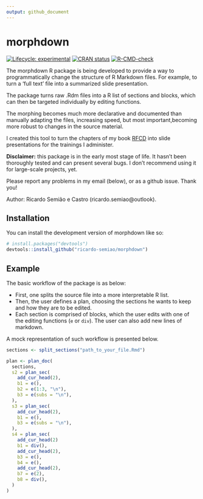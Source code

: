 ```yaml
---
output: github_document
---
```


# morphdown

<!-- badges: start -->
[![Lifecycle: experimental](https://img.shields.io/badge/lifecycle-experimental-orange.svg)](https://lifecycle.r-lib.org/articles/stages.html#experimental)
[![CRAN status](https://www.r-pkg.org/badges/version/morphdown)](https://CRAN.R-project.org/package=morphdown)
[![R-CMD-check](https://github.com/ricardo-semiao/morphdown/actions/workflows/R-CMD-check.yaml/badge.svg)](https://github.com/ricardo-semiao/morphdown/actions/workflows/R-CMD-check.yaml)
<!-- badges: end -->

The morphdown R package is being developed to provide a way to programmatically change the structure of R Markdown files. For example, to turn a 'full text' file into a summarized slide presentation.

The package turns raw .Rdm files into a R list of sections and blocks, which can then be targeted individually by editing functions.

The morphing becomes much more declarative and documented than manually adapting the files, increasing speed, but most important,becoming more robust to changes in the source material.

I created this tool to turn the chapters of my book [RFCD](https://ricardo-semiao.github.io/rfcd/) into slide presentations for the trainings I administer.

**Disclaimer:** this package is in the early most stage of life. It hasn't been thoroughly tested and can present several bugs. I don't recommend using it for large-scale projects, yet.

Please report any problems in my email (below), or as a github issue. Thank you!

Author: Ricardo Semião e Castro (ricardo.semiao\@outlook).


## Installation

You can install the development version of morphdown like so:

``` r
# install.packages("devtools")
devtools::install_github("ricardo-semiao/morphdown")
```

## Example

The basic workflow of the package is as below:

- First, one splits the source file into a more interpretable R list.
- Then, the user defines a plan, choosing the sections he wants to keep and how they are to be edited.
- Each section is comprised of blocks, which the user edits with one of the editing functions (`e` or `div`). The user can also add new lines of markdown.

A mock representation of such workflow is presented below.

``` r
sections <- split_sections("path_to_your_file.Rmd")

plan <- plan_doc(
  sections,
  s2 = plan_sec(
    add_cur_head(2),
    b1 = e(),
    b2 = e(1:3, "\n"),
    b3 = e(subs = "\n"),
  ),
  s3 = plan_sec(
    add_cur_head(2),
    b1 = e(),
    b3 = e(subs = "\n"),
  ),
  s4 = plan_sec(
    add_cur_head(2)
    b1 = div(),
    add_cur_head(2),
    b3 = e(),
    b4 = e(),
    add_cur_head(2),
    b7 = e(2),
    b8 = div(),
  )
)
```
